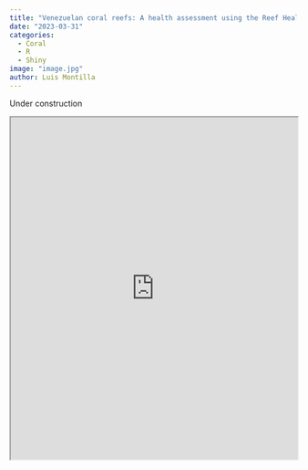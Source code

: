 ```yaml
---
title: "Venezuelan coral reefs: A health assessment using the Reef Health Index with complementary variables"
date: "2023-03-31"
categories:
  - Coral
  - R
  - Shiny
image: "image.jpg"
author: Luis Montilla
---
```


Under construction

:::{.column-page}
<iframe width="100%" height="600px" src="https://lumimoto.shinyapps.io/shinyvenrhi/"> </iframe>
:::